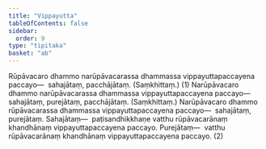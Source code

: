 ```yaml
---
title: "Vippayutta"
tableOfContents: false
sidebar:
  order: 9
type: "tipitaka"
basket: "ab"
---
```



<DynamicBreadcrumb />

<Division number="256">

<Paragraph number="4636">
Rūpāvacaro dhammo narūpāvacarassa dhammassa vippayuttapaccayena paccayo—  sahajātaṃ, pacchājātaṃ. (Saṃkhittaṃ.) (1)
</Paragraph>

<Paragraph number="4637">
Narūpāvacaro dhammo narūpāvacarassa dhammassa vippayuttapaccayena paccayo—  sahajātaṃ, purejātaṃ, pacchājātaṃ. (Saṃkhittaṃ.) Narūpāvacaro dhammo rūpāvacarassa dhammassa vippayuttapaccayena paccayo—  sahajātaṃ, purejātaṃ. <Emphasis>Sahajātaṃ</Emphasis>—  paṭisandhikkhaṇe vatthu rūpāvacarānaṃ khandhānaṃ vippayuttapaccayena paccayo. <Emphasis>Purejātaṃ</Emphasis>—  vatthu rūpāvacarānaṃ khandhānaṃ vippayuttapaccayena paccayo. (2)
</Paragraph>
</Division>